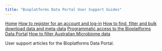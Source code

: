 ```yaml
---
title: "Bioplatforms Data Portal User Support Guides"
---
```


<style type="text/css">
.main-container {
  max-width: 1500px;
}
</style>

<html>

<div class="sidenav">
  <a href="index.html">Home</a>
  <a href="registration_login.html">How to register for an account and log-in</a>
  <a href="find_filter_download.html">How to find, filter and bulk download data and meta-data</a>
  <a href="programmatic_access.html">Programmatic access to the Bioplatforms Data Portal</a>
  <a href="metadata_filter_ausmicrobiome.html">How to filter Australian Microbiome data</a>
</div>

</html>

User support articles for the Bioplatforms Data Portal.

